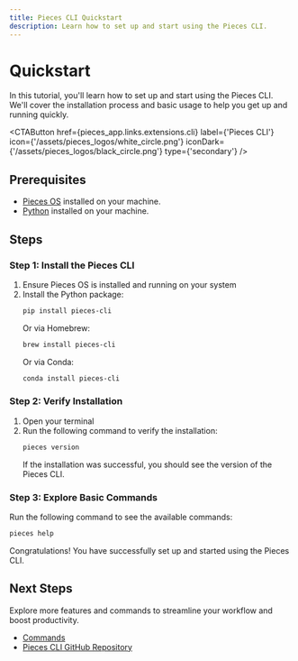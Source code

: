 ```yaml
---
title: Pieces CLI Quickstart
description: Learn how to set up and start using the Pieces CLI.
---
```



# Quickstart

In this tutorial, you'll learn how to set up and start using the Pieces CLI. We'll cover the installation process and basic usage to help you get up and running quickly.

<CTAButton
  href={pieces_app.links.extensions.cli}
  label={'Pieces CLI'}
  icon={'/assets/pieces_logos/white_circle.png'} 
  iconDark={'/assets/pieces_logos/black_circle.png'} 
  type={'secondary'}
/>

## Prerequisites

- [Pieces OS](/installation-getting-started/what-am-i-installing) installed on your machine.
- [Python](https://www.python.org/downloads/) installed on your machine.

## Steps

### Step 1: Install the Pieces CLI
1. Ensure Pieces OS is installed and running on your system
2. Install the Python package:
   ```bash
   pip install pieces-cli
   ```
   Or via Homebrew:
   ```bash
   brew install pieces-cli
   ```
   Or via Conda:
   ```bash
   conda install pieces-cli
   ```

### Step 2: Verify Installation
1. Open your terminal
2. Run the following command to verify the installation:
   ```bash
   pieces version
   ```
   If the installation was successful, you should see the version of the Pieces CLI.

### Step 3: Explore Basic Commands
Run the following command to see the available commands:
  ```bash
  pieces help
  ```

Congratulations! You have successfully set up and started using the Pieces CLI.

## Next Steps
Explore more features and commands to streamline your workflow and boost productivity.

- [Commands](/extensions-plugins/cli/commands)
- [Pieces CLI GitHub Repository](https://github.com/pieces-app/cli-agent)
